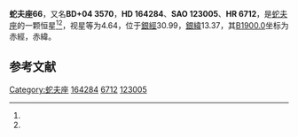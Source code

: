 {{Starbox begin
| name = 蛇夫座66
}}
{{Starbox observe
| epoch = [[J2000.0|J2000.0]]
| constell = [[蛇夫座|蛇夫座]]<ref name=SIMBAD>{{cite web
 | url=http://simbad.u-strasbg.fr/simbad/sim-id?Ident=HR+6712
 | title=Pulsating variable Star
 | publisher=Centre de Données astronomiques de Strasbourg
 | work=SIMBAD
 | accessdate=2012-07-13
 | archive-date=2016-03-19
 | archive-url=https://web.archive.org/web/20160319053343/http://simbad.u-strasbg.fr/simbad/sim-id?Ident=HR+6712
 | dead-url=no
 }}</ref><ref name=DATA>{{cite web
 | url=http://vizier.u-strasbg.fr/viz-bin/VizieR-5?-out.add=.&-source=5050&-corr=PK=HR&-out.max=9999&HR=6712
 | title=VizieR Detailed Page
 | accessdate=2012-07-13
 | archive-date=2016-03-05
 | archive-url=https://web.archive.org/web/20160305002944/http://vizier.u-strasbg.fr/viz-bin/VizieR-5?-out.add=.&-source=5050&-corr=PK=HR&-out.max=9999&HR=6712
 | dead-url=no
 }}</ref>
| 星官 = 
| ra = {{RA|18|0|15.8}}<ref name=SIMBAD /><ref name=DATA />
| dec = {{DEC|+4|22|7}}<ref name=SIMBAD /><ref name=DATA />
| appmag_v = 4.64<ref name=SIMBAD /><ref name=DATA />
}}
{{Starbox character
| class = B2Ve<ref name=SIMBAD /><ref name=DATA />
| b-v = -0.03<ref name=SIMBAD /><ref name=DATA />
| u-b = -0.83<ref name=SIMBAD /><ref name=DATA />
| r-i = -0.02<ref name=SIMBAD /><ref name=DATA />
| variable = 
}}
{{Starbox astrometry
| radial_v = -0.83
| prop_mo_ra = -13
| parallax = 
| p_error = 
}}
{{Starbox catalog
| names =BD+04 3570，[[SAO星表|SAO]] 123005，[[HD星表|HD]] 164284，[[HR星表|HR]] 6712}}
{{Starbox reference |Simbad=HR+6712}}
{{Starbox end}}

'''蛇夫座66'''，又名'''BD+04 3570'''，'''HD 164284'''、'''SAO 123005'''、'''HR 6712'''，是[[蛇夫座|蛇夫座]]的一颗恒星<ref name=SIMBAD /><ref name=DATA />，视星等为4.64，位于[[銀道座標系|銀經]]30.99，[[銀道座標系|銀緯]]13.37，其[[B1900.0|B1900.0]]坐标为赤經{{RA|17|55|18.6}}，赤緯{{DEC|+4|13.37|27}}。

== 参考文献 ==
{{reflist}}

{{star-stub}}

{{蛇夫座恒星}}
[[Category:蛇夫座|Category:蛇夫座]]
[[Category:HD和HDE天體|164284]]
[[Category:HR天體|6712]]
[[Category:SAO天體|123005]]